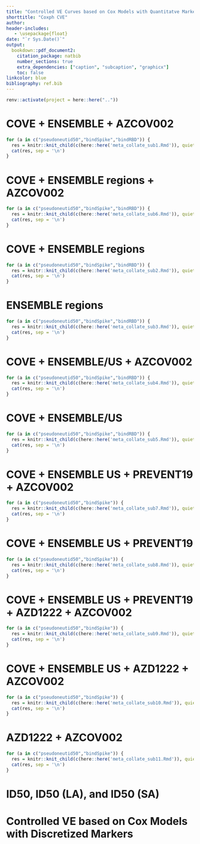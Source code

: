 ```yaml
---
title: "Controlled VE Curves based on Cox Models with Quantitatve Markers"
shorttitle: "Coxph CVE"
author:
header-includes:
   - \usepackage{float}
date: "`r Sys.Date()`"
output:
  bookdown::pdf_document2:
    citation_package: natbib
    number_sections: true
    extra_dependencies: ["caption", "subcaption", "graphicx"]
    toc: false
linkcolor: blue
bibliography: ref.bib
---
```


```r
renv::activate(project = here::here(".."))    
```

\pagenumbering{gobble}

\counterwithin{table}{section}
\counterwithin{figure}{section}

\clearpage


# COVE + ENSEMBLE + AZCOV002
```r
for (a in c("pseudoneutid50","bindSpike","bindRBD")) {
  res = knitr::knit_child(c(here::here('meta_collate_sub1.Rmd')), quiet = TRUE)
  cat(res, sep = '\n')
}
```

# COVE + ENSEMBLE regions + AZCOV002
```r
for (a in c("pseudoneutid50","bindSpike","bindRBD")) {
  res = knitr::knit_child(c(here::here('meta_collate_sub6.Rmd')), quiet = TRUE)
  cat(res, sep = '\n')
}
```

# COVE + ENSEMBLE regions
```r
for (a in c("pseudoneutid50","bindSpike","bindRBD")) {
  res = knitr::knit_child(c(here::here('meta_collate_sub2.Rmd')), quiet = TRUE)
  cat(res, sep = '\n')
}
```

# ENSEMBLE regions
```r
for (a in c("pseudoneutid50","bindSpike","bindRBD")) {
  res = knitr::knit_child(c(here::here('meta_collate_sub3.Rmd')), quiet = TRUE)
  cat(res, sep = '\n')
}
```

# COVE + ENSEMBLE/US + AZCOV002
```r
for (a in c("pseudoneutid50","bindSpike","bindRBD")) {
  res = knitr::knit_child(c(here::here('meta_collate_sub4.Rmd')), quiet = TRUE)
  cat(res, sep = '\n')
}
```

# COVE + ENSEMBLE/US
```r
for (a in c("pseudoneutid50","bindSpike","bindRBD")) {
  res = knitr::knit_child(c(here::here('meta_collate_sub5.Rmd')), quiet = TRUE)
  cat(res, sep = '\n')
}
```

# COVE + ENSEMBLE US + PREVENT19 + AZCOV002
```r
for (a in c("pseudoneutid50","bindSpike")) {
  res = knitr::knit_child(c(here::here('meta_collate_sub7.Rmd')), quiet = TRUE)
  cat(res, sep = '\n')
}
```

# COVE + ENSEMBLE US + PREVENT19
```r
for (a in c("pseudoneutid50","bindSpike")) {
  res = knitr::knit_child(c(here::here('meta_collate_sub8.Rmd')), quiet = TRUE)
  cat(res, sep = '\n')
}
```

# COVE + ENSEMBLE US + PREVENT19 + AZD1222 + AZCOV002
```r
for (a in c("pseudoneutid50","bindSpike")) {
  res = knitr::knit_child(c(here::here('meta_collate_sub9.Rmd')), quiet = TRUE)
  cat(res, sep = '\n')
}
```

# COVE + ENSEMBLE US + AZD1222 + AZCOV002
```r
for (a in c("pseudoneutid50","bindSpike")) {
  res = knitr::knit_child(c(here::here('meta_collate_sub10.Rmd')), quiet = TRUE)
  cat(res, sep = '\n')
}
```

# AZD1222 + AZCOV002
```r
for (a in c("pseudoneutid50","bindSpike")) {
  res = knitr::knit_child(c(here::here('meta_collate_sub11.Rmd')), quiet = TRUE)
  cat(res, sep = '\n')
}
```


# ID50, ID50 (LA), and ID50 (SA)

\begin{figure}
  \center
  \includegraphics[width=.48\textwidth,keepaspectratio]{output/meta/meta_controlled_ve_curveslog_janssen_la_real.pdf}
  \hspace{10pt}
  \includegraphics[width=.48\textwidth,keepaspectratio]{output/meta/meta_controlled_ve_curves_janssen_la_real.pdf}
  \caption{Controlled VE curves. 
  ENSEMBLE: starting 1 days post Day 29; LA: ending 48 days. 
  }
\end{figure}
\clearpage

\begin{figure}
  \center
  \includegraphics[width=.48\textwidth,keepaspectratio]{output/meta/meta_controlled_ve_curveslog_janssen_sa_real.pdf}
  \hspace{10pt}
  \includegraphics[width=.48\textwidth,keepaspectratio]{output/meta/meta_controlled_ve_curves_janssen_sa_real.pdf}
  \caption{Controlled VE curves. 
  ENSEMBLE: starting 1 days post Day 29; SA: ending 40 days. 
  }
\end{figure}
\clearpage

\begin{figure}
  \center
  \includegraphics[width=.48\textwidth,keepaspectratio]{output/meta/meta_controlled_ve_curveslog_1.pdf}
  \hspace{10pt}
  \includegraphics[width=.48\textwidth,keepaspectratio]{output/meta/meta_controlled_ve_curves_1.pdf}
  \caption{Controlled VE curves. 
  ENSEMBLE: starting 1 days post Day 29; US: ending 53 days; LA: ending 48 days; SA: ending 40 days. 
  }
\end{figure}
\clearpage



# Controlled VE based on Cox Models with Discretized Markers

\begin{table}[H]
\caption{Controlled VE for discretized Pseudovirus nAb ID50. COVE: starting 7 days and ending 100 days post Day 57. ENSEMBLE: starting 1 days post Day 29; pooled: ending 66 days; NA: ending 66 days; LA: ending 48 days; SA: ending 26 days.
32 is the 2.5\% weighted percentile of ID50 in COVE. 102 is the 95\% percentile of ID50 in ENSEMBLE US (no weights used because weights are derived from pooled data). Note that we only cut ENSE US and SA ID50 into two levels by 32 since there are no cases above 102 and if we cut at 32 and 102, the model estimates a much lower VE for the 32 to 102 level.
}
\begin{center}
    \input{output/meta/id50_ve.tex}\\
\end{center}
\end{table}
